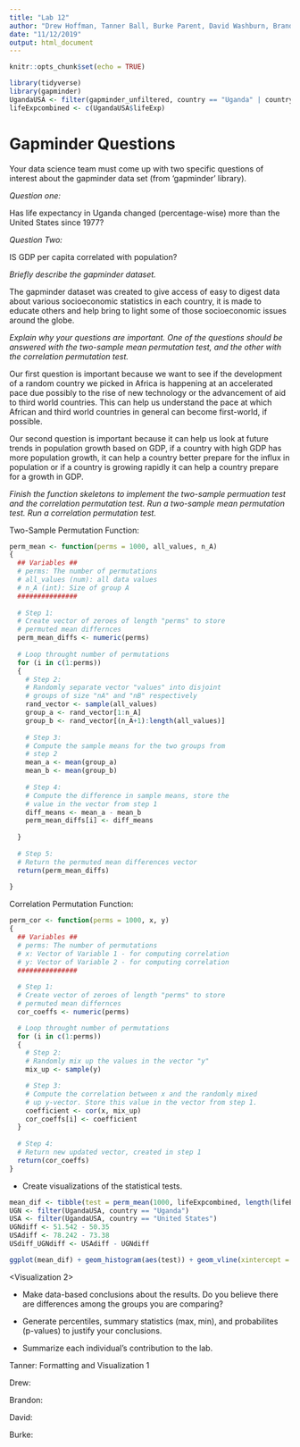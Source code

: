 ```yaml
---
title: "Lab 12"
author: "Drew Hoffman, Tanner Ball, Burke Parent, David Washburn, Brandon Nelsen"
date: "11/12/2019"
output: html_document
---
```


```r
knitr::opts_chunk$set(echo = TRUE)
```

```r
library(tidyverse)
library(gapminder)
UgandaUSA <- filter(gapminder_unfiltered, country == "Uganda" | country == "United States", year >= 1977)
lifeExpcombined <- c(UgandaUSA$lifeExp)
```

# Gapminder Questions

Your data science team must come up with two specific questions of interest about the gapminder data set (from 'gapminder' library). 

*Question one:*

Has life expectancy in Uganda changed (percentage-wise) more than the United States since 1977?

*Question Two:*

IS GDP per capita correlated with population?

*Briefly describe the gapminder dataset.*

The gapminder dataset was created to give access of easy to digest data about various socioeconomic statistics in each country, it is made to educate others and help bring to light some of those socioeconomic issues around the globe.

*Explain why your questions are important. One of the questions should be answered with the two-sample mean permutation test, and the other with the correlation permutation test.*

Our first question is important because we want to see if the development of a random country we picked in Africa is happening at an accelerated pace due possibly to the rise of new technology or the advancement of aid to third world countries. This can help us understand the pace at which African and third world countries in general can become first-world, if possible.

Our second question is important because it can help us look at future trends in population growth based on GDP, if a country with high GDP has more population growth, it can help a country better prepare for the influx in population or if a country is growing rapidly it can help a country prepare for a growth in GDP.

*Finish the function skeletons to implement the two-sample permuation test and the correlation permutation test. Run a two-sample mean permutation test. Run a correlation permutation test.*

Two-Sample Permutation Function:

```r

perm_mean <- function(perms = 1000, all_values, n_A)
{
  ## Variables ##
  # perms: The number of permutations 
  # all_values (num): all data values
  # n_A (int): Size of group A
  ###############
  
  # Step 1:
  # Create vector of zeroes of length "perms" to store
  # permuted mean differnces
  perm_mean_diffs <- numeric(perms)
  
  # Loop throught number of permutations
  for (i in c(1:perms))
  {
    # Step 2:
    # Randomly separate vector "values" into disjoint 
    # groups of size "nA" and "nB" respectively
    rand_vector <- sample(all_values)
    group_a <- rand_vector[1:n_A]
    group_b <- rand_vector[(n_A+1):length(all_values)]
    
    # Step 3:
    # Compute the sample means for the two groups from 
    # step 2
    mean_a <- mean(group_a)
    mean_b <- mean(group_b)
    
    # Step 4: 
    # Compute the difference in sample means, store the
    # value in the vector from step 1
    diff_means <- mean_a - mean_b
    perm_mean_diffs[i] <- diff_means
    
  }
  
  # Step 5:
  # Return the permuted mean differences vector
  return(perm_mean_diffs)
  
}
```

Correlation Permutation Function:

```r

perm_cor <- function(perms = 1000, x, y)
{
  ## Variables ##
  # perms: The number of permutations 
  # x: Vector of Variable 1 - for computing correlation
  # y: Vector of Variable 2 - for computing correlation
  ###############
  
  # Step 1:
  # Create vector of zeroes of length "perms" to store
  # permuted mean differnces
  cor_coeffs <- numeric(perms)

  # Loop throught number of permutations
  for (i in c(1:perms))
  {
    # Step 2:
    # Randomly mix up the values in the vector "y"
    mix_up <- sample(y)

    # Step 3:
    # Compute the correlation between x and the randomly mixed
    # up y-vector. Store this value in the vector from step 1.
    coefficient <- cor(x, mix_up)
    cor_coeffs[i] <- coefficient
  }
  
  # Step 4:
  # Return new updated vector, created in step 1
  return(cor_coeffs)
}


```

* Create visualizations of the statistical tests.

```r
mean_dif <- tibble(test = perm_mean(1000, lifeExpcombined, length(lifeExpcombined) / 2))
UGN <- filter(UgandaUSA, country == "Uganda")
USA <- filter(UgandaUSA, country == "United States")
UGNdiff <- 51.542 - 50.35
USAdiff <- 78.242 - 73.38
USdiff_UGNdiff <- USAdiff - UGNdiff

ggplot(mean_dif) + geom_histogram(aes(test)) + geom_vline(xintercept = USdiff_UGNdiff)
```

<Visualization 2>

* Make data-based conclusions about the results. Do you believe there are differences among the groups you are comparing? 



* Generate percentiles, summary statistics (max, min), and probabilites (p-values) to justify your conclusions.

<Justification>

* Summarize each individual's contribution to the lab.

Tanner: Formatting and Visualization 1

Drew:

Brandon:

David: 

Burke:

